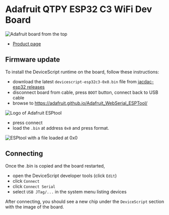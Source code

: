 # Adafruit QTPY ESP32 C3 WiFi Dev Board

![Adafruit board from the top](board.png)

-  [Product page](https://learn.adafruit.com/adafruit-qt-py-esp32-c3-wifi-dev-board)

## Firmware update

To install the DeviceScript runtime on the board, follow these instructions:

-  download the latest `devicescript-esp32c3-0x0.bin` file from [jacdac-esp32 releases](https://github.com/microsoft/jacdac-esp32/releases/)
-  disconnect board from cable, press `BOOT` button, connect back to USB cable
-  browse to https://adafruit.github.io/Adafruit_WebSerial_ESPTool/

![Logo of Adafruit ESPtool](./esptool.png)

-  press connect
-  load the `.bin` at address `0x0` and press format.

![ESPtool with a file loaded at 0x0](./loadingaddresses.png)


## Connecting

Once the .bin is copied and the board restarted,

-   open the DeviceScript developer tools (click `Edit`)
-   click `Connect`
-   click `Connect Serial`
-   select `USB JTag/...` in the system menu listing devices

After connecting, you should see a new chip under the `DeviceScript` section with the image of the board.
